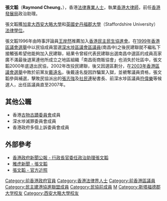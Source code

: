 {{BLP unsourced|time=2012-05-26T17:26:18+00:00 }}
{{No footnotes|time=2012-05-26T17:26:18+00:00 }}
'''張文韜'''（'''Raymond Cheung'''，{{bd|1961年|12月3日|}}），香港[[法律|法律]][[專業人士|專業人士]]，執業[[香港|香港]][[大律師|大律師]]，前任[[香港|香港]][[發展局|發展局]]政治助理。

張文韜獲[[加拿大|加拿大]][[西安大略大學|西安大略大學]]和[[英國|英國]][[史丹福郡大學|史丹福郡大學]]（Staffordshire University）[[法律學位|法律學位]]。

張文韜1996年由時事評論員[[王岸然|王岸然]]推薦加入[[香港民主民生協進會|香港民主民生協進會]]。在[[1999年香港區議會選舉|1999年香港區議會選舉]]中以民協成員當選[[深水埗區議會|深水埗區議會]][[區議員|區議員]](南昌中)之後民建聯就不繼私下接觸張希望他能夠加入民建聯，結果令曾經代表民建聯出選南昌中選區的成員高家廣不滿最後退黨連他所成立之地區組織「南昌街商販協會」也消失於社區中，張文韜2000年底退出民協，2002年改投民建聯，後又因選區劃分，在[[2003年香港區議會選舉|2003年香港區議會選舉]]中敗於前黨友[[戴遠名|戴遠名]]，後戴遠名旋因詐騙案入獄，並褫奪議員資格，張文韜參與補選，擊敗民協派出的[[張志強|張志強]]及[[社民連|社民連]]秘書長、前深水埗區議員[[符偉樂|符偉樂]]等候選人，出任區議員直至2007年。

==其他公職==
* 香港[[古物古蹟委員會|古物古蹟委員會]]成員
* 深水埗滅罪委員會成員
* 香港政府多個上訴委員會成員

==外部參考==
* [http://www.info.gov.hk/gia/general/200805/22/P200805220187.htm 香港政府新聞公報 - 行政長官委任政治助理張文韜] {{Wayback|url=http://www.info.gov.hk/gia/general/200805/22/P200805220187.htm |date=20080526090224 }}
* [https://web.archive.org/web/20080526011539/http://hk.news.yahoo.com/080522/60/2uhbq.html 雅虎新聞 - 張文韜]
* [http://gia.info.gov.hk/general/200805/22/P200805220187_0187_40011.jpg 張文韜 - 官方近照] {{Wayback|url=http://gia.info.gov.hk/general/200805/22/P200805220187_0187_40011.jpg |date=20200429103552 }}

{{start box}}
{{s-before|[[周國良|周國良]]}}
{{s-title|[[深水埗區議會|深水埗區議員（南昌中）]]|1999年—2003年}}
{{s-after|[[戴遠名|戴遠名]]}}
{{s-before|[[戴遠名|戴遠名]]}}
{{s-title|[[深水埗區議會|深水埗區議員（南昌中）]]|2005年—2007年}}
{{s-after|[[劉佩玉|劉佩玉]]}}
{{end}}

{{start box}}
{{s-gov}}
{{s-new|first}}
{{s-title|[[香港發展局|香港發展局政治助理]]| 2008年6月12日—2012年6月30日}}
{{s-after|[[何建宗_(研究員)|何建宗]]}}
{{end box}}

{{HK-poli-bio-stub}}
{{DEFAULTSORT: Cheung}}
[[Category:前香港政府官員|Category:前香港政府官員]]
[[Category:香港法律界人士|Category:香港法律界人士]]
[[Category:前香港區議員|Category:前香港區議員]]
[[Category:民主建港協進聯盟成員|Category:民主建港協進聯盟成員]]
[[Category:民協前成員|Category:民協前成員]]
[[Category:張姓|M]]
[[Category:斯塔福德郡大学校友|Category:斯塔福德郡大学校友]]
[[Category:西安大略大學校友|Category:西安大略大學校友]]